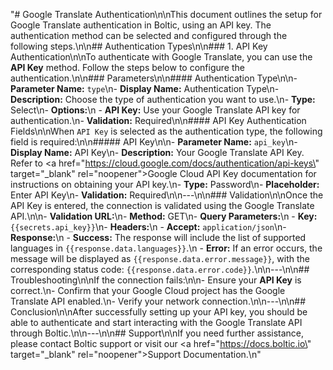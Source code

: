 "# Google Translate Authentication\n\nThis document outlines the setup for Google Translate authentication in Boltic, using an API key. The authentication method can be selected and configured through the following steps.\n\n## Authentication Types\n\n### 1. API Key Authentication\n\nTo authenticate with Google Translate, you can use the **API Key** method. Follow the steps below to configure the authentication.\n\n### Parameters\n\n#### Authentication Type\n\n-   **Parameter Name:** `type`\n-   **Display Name:** Authentication Type\n-   **Description:** Choose the type of authentication you want to use.\n-   **Type:** Select\n-   **Options:**\n    -   **API Key:** Use your Google Translate API key for authentication.\n-   **Validation:** Required\n\n#### API Key Authentication Fields\n\nWhen `API Key` is selected as the authentication type, the following field is required:\n\n##### API Key\n\n-   **Parameter Name:** `api_key`\n-   **Display Name:** API Key\n-   **Description:** Your Google Translate API Key. Refer to <a href=\"https://cloud.google.com/docs/authentication/api-keys\" target=\"_blank\" rel=\"noopener\">Google Cloud API Key documentation</a> for instructions on obtaining your API key.\n-   **Type:** Password\n-   **Placeholder:** Enter API Key\n-   **Validation:** Required\n\n---\n\n### Validation\n\nOnce the API Key is entered, the connection is validated using the Google Translate API.\n\n-   **Validation URL:**\n-   **Method:** GET\n-   **Query Parameters:**\n    -   **Key:** `{{secrets.api_key}}`\n-   **Headers:**\n    -   **Accept:** `application/json`\n-   **Response:**\n    -   **Success:** The response will include the list of supported languages in `{{response.data.languages}}`.\n    -   **Error:** If an error occurs, the message will be displayed as `{{response.data.error.message}}`, with the corresponding status code: `{{response.data.error.code}}`.\n\n---\n\n## Troubleshooting\n\nIf the connection fails:\n\n-   Ensure your **API Key** is correct.\n-   Confirm that your Google Cloud project has the Google Translate API enabled.\n-   Verify your network connection.\n\n---\n\n## Conclusion\n\nAfter successfully setting up your API key, you should be able to authenticate and start interacting with the Google Translate API through Boltic.\n\n---\n\n## Support\n\nIf you need further assistance, please contact Boltic support or visit our <a href=\"https://docs.boltic.io\" target=\"_blank\" rel=\"noopener\">Support Documentation</a>.\n"